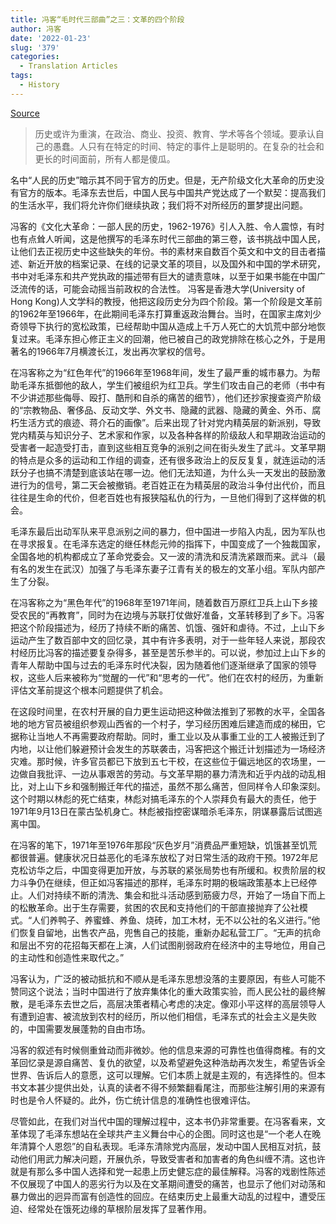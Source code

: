 ```yaml
---
title: 冯客“毛时代三部曲”之三：文革的四个阶段
author: 冯客
date: '2022-01-23'
slug: '379'
categories:
  - Translation Articles
tags:
  - History
---
```


[Source](https://cn.nytimes.com/china/20160509/c09shapiro/zh-hans/?utm_source=pocket_mylist)

>历史或许为重演，在政治、商业、投资、教育、学术等各个领域。要承认自己的愚蠢。人只有在特定的时间、特定的事件上是聪明的。在复杂的社会和更长的时间面前，所有人都是傻瓜。


名中“人民的历史”暗示其不同于官方的历史。但是，无产阶级文化大革命的历史没有官方的版本。毛泽东去世后，中国人民与中国共产党达成了一个默契：提高我们的生活水平，我们将允许你们继续执政；我们将不对所经历的噩梦提出问题。

冯客的《文化大革命：一部人民的历史，1962-1976》引人入胜、令人震惊，有时也有点耸人听闻，这是他撰写的毛泽东时代三部曲的第三卷，该书挑战中国人民，让他们去正视历史中这些缺失的年份。书的素材来自数百个英文和中文的目击者描述、新近开放的档案记录、在线的记录文革的项目，以及国外和中国的学术研究，书中对毛泽东和共产党执政的描述带有巨大的谴责意味，以至于如果书能在中国广泛流传的话，可能会动摇当前政权的合法性。
冯客是香港大学(University of Hong Kong)人文学科的教授，他把这段历史分为四个阶段。第一个阶段是文革前的1962年至1966年，在此期间毛泽东打算重返政治舞台。当时，在国家主席刘少奇领导下执行的宽松政策，已经帮助中国从造成上千万人死亡的大饥荒中部分地恢复过来。毛泽东担心修正主义的回潮，他已被自己的政党排除在核心之外，于是用著名的1966年7月横渡长江，发出再次掌权的信号。

在冯客称之为“红色年代”的1966年至1968年间，发生了最严重的城市暴力。为帮助毛泽东抵御他的敌人，学生们被组织为红卫兵。学生们攻击自己的老师（书中有不少讲述那些侮辱、殴打、酷刑和自杀的痛苦的细节），他们还抄家搜查资产阶级的“宗教物品、奢侈品、反动文学、外文书、隐藏的武器、隐藏的黄金、外币、腐朽生活方式的痕迹、蒋介石的画像”。后来出现了针对党内精英层的新派别，导致党内精英与知识分子、艺术家和作家，以及各种各样的阶级敌人和早期政治运动的受害者一起造受打击，直到这些相互竞争的派别之间在街头发生了武斗。文革早期的特点是众多的运动和工作组的调查，还有很多政治上的反反复复，就连运动的活跃分子也搞不清楚到底该站在哪一边。他们无法知道，为什么头一天发出的鼓励激进行为的信号，第二天会被撤销。老百姓正在为精英层的政治斗争付出代价，而且往往是生命的代价，但老百姓也有报狭隘私仇的行为，一旦他们得到了这样做的机会。

毛泽东最后出动军队来平息派别之间的暴力，但中国进一步陷入内乱，因为军队也在寻求报复。在毛泽东选定的继任林彪元帅的指挥下，中国变成了一个独裁国家，全国各地的机构都成立了革命党委会。又一波的清洗和反清洗紧跟而来。武斗（最有名的发生在武汉）加强了与毛泽东妻子江青有关的极左的文革小组。军队内部产生了分裂。

在冯客称之为“黑色年代”的1968年至1971年间，随着数百万原红卫兵上山下乡接受农民的“再教育”，同时为在边境与苏联打仗做好准备，文革转移到了乡下。冯客把这个阶段描述为，经历了持续不断的痛苦、饥饿、强奸和虐待。不过，上山下乡运动产生了数百部中文的回忆录，其中有许多表明，对于一些年轻人来说，那段农村经历比冯客的描述要复杂得多，甚至是苦乐参半的。可以说，参加过上山下乡的青年人帮助中国与过去的毛泽东时代决裂，因为随着他们逐渐继承了国家的领导权，这些人后来被称为“觉醒的一代”和“思考的一代”。他们在农村的经历，为重新评估文革前提这个根本问题提供了机会。

在这段时间里，在农村开展的自力更生运动把这种做法推到了邪教的水平，全国各地的地方官员被组织参观山西省的一个村子，学习经历困难后建造而成的梯田，它据称让当地人不再需要政府帮助。同时，重工业以及从事重工业的工人被搬迁到了内地，以让他们躲避预计会发生的苏联袭击，冯客把这个搬迁计划描述为一场经济灾难。那时候，许多官员都已下放到五七干校，在这些位于偏远地区的农场里，一边做自我批评、一边从事艰苦的劳动。与文革早期的暴力清洗和近乎内战的动乱相比，对上山下乡和强制搬迁年代的描述，虽然不那么痛苦，但同样令人印象深刻。这个时期以林彪的死亡结束，林彪对搞毛泽东的个人崇拜负有最大的责任，他于1971年9月13日在蒙古坠机身亡。林彪被指控密谋暗杀毛泽东，阴谋暴露后试图逃离中国。

在冯客的笔下，1971年至1976年那段“灰色岁月”消费品严重短缺，饥饿甚至饥荒都很普遍。健康状况日益恶化的毛泽东放松了对日常生活的政府干预。1972年尼克松访华之后，中国变得更加开放，与苏联的紧张局势也有所缓和。权贵阶层的权力斗争仍在继续，但正如冯客描述的那样，毛泽东时期的极端政策基本上已经停止。人们对持续不断的清洗、集会和批斗活动感到筋疲力尽，开始了一场自下而上的松散革命。出于生存需要，贫困的农民和支持他们的干部直接抛弃了公社模式。“人们养鸭子、养蜜蜂、养鱼、烧砖，加工木材，无不以公社的名义进行。”他们恢复自留地，出售农产品，兜售自己的技能，重新办起私营工厂。“无声的抗命和层出不穷的花招每天都在上演，人们试图削弱政府在经济中的主导地位，用自己的主动性和创造性来取代之。”

冯客认为，广泛的被动抵抗和不顺从是毛泽东思想没落的主要原因，有些人可能不赞同这个说法；当时中国进行了放弃集体化的重大政策实验，而人民公社的最终解散，是毛泽东去世之后，高层决策者精心考虑的决定。像邓小平这样的高层领导人有遭到迫害、被流放到农村的经历，所以他们相信，毛泽东式的社会主义是失败的，中国需要发展蓬勃的自由市场。


冯客的叙述有时候侧重耸动而非微妙。他的信息来源的可靠性也值得商榷。有的文革回忆录是源自痛苦、复仇的欲望，以及希望避免这种浩劫再次发生，希望告诉全世界、告诉后人的意愿，这可以理解。它们本质上就是主观的，有选择性的。但本书文本甚少提供出处，认真的读者不得不频繁翻看尾注，而那些注解引用的来源有时也是令人怀疑的。此外，伤亡统计信息的准确性也很难评估。

尽管如此，在我们对当代中国的理解过程中，这本书仍非常重要。在冯客看来，文革体现了毛泽东想站在全球共产主义舞台中心的企图。同时这也是“一个老人在晚年清算个人恩怨”的自私表现。毛泽东清除党内高层，发动中国人民相互对抗，鼓动他们用武力解决问题，开展仇杀，导致受害者和加害者的角色纠缠不清。这也许就是有那么多中国人选择和党一起患上历史健忘症的最佳解释。冯客的戏剧性陈述不仅展现了中国人的恶劣行为以及在文革期间遭受的痛苦，也显示了他们对动荡和暴力做出的迥异而富有创造性的回应。在结束历史上最重大动乱的过程中，遭受压迫、经常处在饿死边缘的草根阶层发挥了显著作用。